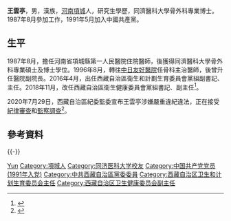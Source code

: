 {{Infobox officeholder
|image         = 
|caption       = 
|office        = {{中国国徽}} [[西藏自治区卫生和计划生育委员会|西藏自治区卫生和计划生育委员会]]主任
|term_start    = 2016年4月
|term_end      = 2018年11月
|1blankname    = 主席
|1namedata     = [[洛桑江村|洛桑江村]]→[[齐扎拉|齐扎拉]]
|predecessor   = [[普布卓玛|普布卓玛]]
|successor     = 
|name          = 王云亭
|birthname     = 
|birth_date    = {{birth year and age|1965|11}}  
|birth_place   = {{CHN}}[[河南省|河南省]][[周口专区|周口专区]][[项城县|项城县]]
|death_date    = 
|death_place   = 
|party         = {{中国共产党}}
|spouse        = 
|children      = 
|profession    = 
|alma_mater    = [[华中科技大学同济医学院|同济医科大学]]
|website       = 
|signature     = 
|footnotes     =
}}
'''王雲亭'''{{BD|1965年|11月||catIdx=Wang, Yunting}}，男，漢族，[[河南|河南]][[項城|項城]]人，研究生學歷，同濟醫科大學骨外科專業博士。1987年8月參加工作，1991年5月加入中國共產黨。

== 生平 ==
1987年8月，擔任河南省項城縣第一人民醫院住院醫師，後獲得同濟醫科大學骨外科專業碩士及博士學位。1996年8月，轉往[[中日友好醫院|中日友好醫院]]任骨科主治醫師，後曾升任醫院副院長。2016年4月，出任西藏自治區衛生和計劃生育委員會黨組副書記、主任。2018年11月，改任西藏自治區衛生健康委員會黨組書記、副主任<ref>{{cite news |url=http://district.ce.cn/newarea/sddy/202007/29/t20200729_35420281.shtml |title=西藏卫健委党组书记王云亭接受审查调查 |work=中国经济网 |date=2020-07-29 |accessdate=2020-07-29 |language=zh-hans |archive-date=2020-07-29 |archive-url=https://web.archive.org/web/20200729053502/http://district.ce.cn/newarea/sddy/202007/29/t20200729_35420281.shtml |dead-url=no }}</ref>。

2020年7月29日，西藏自治區紀委監委宣布王雲亭涉嫌嚴重違紀違法，正在接受[[中国共产党中央纪律检查委员会|紀律審查]]和[[中华人民共和国国家监察委员会|監察調查]]<ref>{{cite news |url=http://www.ccdi.gov.cn/yaowen/202007/t20200729_222825.html |title=西藏自治区卫生健康委员会党组书记、副主任王云亭接受纪律审查和监察调查 |work=中央纪委国家监委网站 |date=2020-07-29 |accessdate=2020-07-29 |language=zh-hans |archive-date=2020-07-29 |archive-url=https://web.archive.org/web/20200729072130/http://www.ccdi.gov.cn/yaowen/202007/t20200729_222825.html |dead-url=no }}</ref>。

== 參考資料 ==
{{reflist}}

{{clear}}
{{-}}
{{s-start}}
{{s-gov|prc}}
{{s-before|[[普布卓玛|普布卓玛]]}}
{{s-title|西藏自治区卫生和计划生育委员会主任|2016年4月－2018年11月}}
{{s-none|机构撤销}}
{{s-end}}
{{中共十九大以来的反腐败工作}}
{{Authority control}}
{{DEFAULTSORT:Wang, Yunting}}
[[Category:王姓|Yun]]
[[Category:項城人|Category:項城人]]
[[Category:同济医科大学校友|Category:同济医科大学校友]]
[[Category:中国共产党党员_(1991年入党)|Category:中国共产党党员 (1991年入党)]]
[[Category:中共西藏自治區黨委委員|Category:中共西藏自治區黨委委員]]
[[Category:西藏自治区卫生和计划生育委员会主任|Category:西藏自治区卫生和计划生育委员会主任]]
[[Category:西藏自治区卫生健康委员会副主任|Category:西藏自治区卫生健康委员会副主任]]